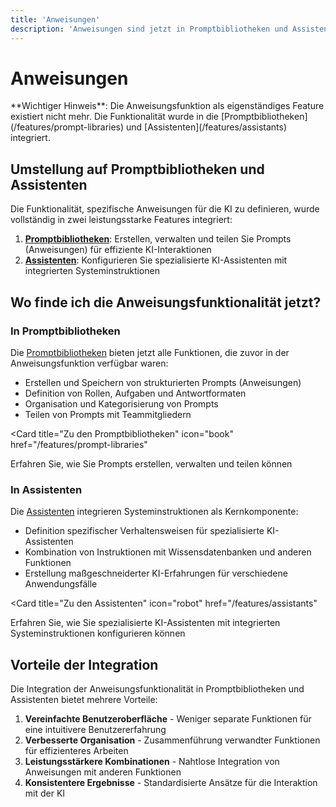 ```yaml
---
title: 'Anweisungen'
description: 'Anweisungen sind jetzt in Promptbibliotheken und Assistenten integriert'
---
```


# Anweisungen

<Note>
  **Wichtiger Hinweis**: Die Anweisungsfunktion als eigenständiges Feature existiert nicht mehr. Die Funktionalität wurde in die [Promptbibliotheken](/features/prompt-libraries) und [Assistenten](/features/assistants) integriert.
</Note>

## Umstellung auf Promptbibliotheken und Assistenten

Die Funktionalität, spezifische Anweisungen für die KI zu definieren, wurde vollständig in zwei leistungsstarke Features integriert:

1. **[Promptbibliotheken](/features/prompt-libraries)**: Erstellen, verwalten und teilen Sie Prompts (Anweisungen) für effiziente KI-Interaktionen
2. **[Assistenten](/features/assistants)**: Konfigurieren Sie spezialisierte KI-Assistenten mit integrierten Systeminstruktionen

## Wo finde ich die Anweisungsfunktionalität jetzt?

### In Promptbibliotheken

Die [Promptbibliotheken](/features/prompt-libraries) bieten jetzt alle Funktionen, die zuvor in der Anweisungsfunktion verfügbar waren:

- Erstellen und Speichern von strukturierten Prompts (Anweisungen)
- Definition von Rollen, Aufgaben und Antwortformaten
- Organisation und Kategorisierung von Prompts
- Teilen von Prompts mit Teammitgliedern

<Card 
  title="Zu den Promptbibliotheken" 
  icon="book" 
  href="/features/prompt-libraries"
>
  Erfahren Sie, wie Sie Prompts erstellen, verwalten und teilen können
</Card>

### In Assistenten

Die [Assistenten](/features/assistants) integrieren Systeminstruktionen als Kernkomponente:

- Definition spezifischer Verhaltensweisen für spezialisierte KI-Assistenten
- Kombination von Instruktionen mit Wissensdatenbanken und anderen Funktionen
- Erstellung maßgeschneiderter KI-Erfahrungen für verschiedene Anwendungsfälle

<Card 
  title="Zu den Assistenten" 
  icon="robot" 
  href="/features/assistants"
>
  Erfahren Sie, wie Sie spezialisierte KI-Assistenten mit integrierten Systeminstruktionen konfigurieren können
</Card>

## Vorteile der Integration

Die Integration der Anweisungsfunktionalität in Promptbibliotheken und Assistenten bietet mehrere Vorteile:

1. **Vereinfachte Benutzeroberfläche** - Weniger separate Funktionen für eine intuitivere Benutzererfahrung
2. **Verbesserte Organisation** - Zusammenführung verwandter Funktionen für effizienteres Arbeiten
3. **Leistungsstärkere Kombinationen** - Nahtlose Integration von Anweisungen mit anderen Funktionen
4. **Konsistentere Ergebnisse** - Standardisierte Ansätze für die Interaktion mit der KI
